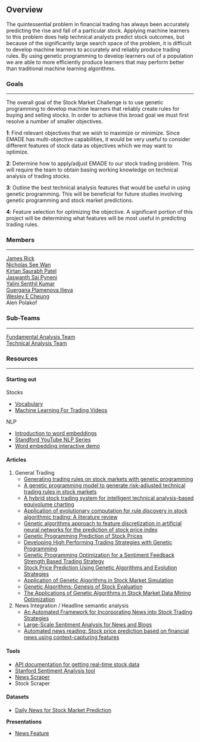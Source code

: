== Overview ==
The quintessential problem in financial trading has always been accurately predicting the rise and fall of a particular stock. Applying machine learners to this problem does help technical analysts predict stock outcomes, but because of the significantly large search space of the problem, it is difficult to develop machine learners to accurately and reliably produce trading rules. By using genetic programming to develop learners out of a population we are able to more efficiently produce learners that may perform better than traditional machine learning algorithms.

===Goals===
----
The overall goal of the Stock Market Challenge is to use genetic programming to develop machine learners that reliably create rules for buying and selling stocks. In order to achieve this broad goal we must first resolve a number of smaller objectives.

'''1''': Find relevant objectives that we wish to maximize or minimize. Since EMADE has multi-objective capabilities, it would be very useful to consider different features of stock data as objectives which we may want to optimize.

'''2''': Determine how to apply/adjust EMADE to our stock trading problem. This will require the team to obtain basing working knowledge on technical analysis of trading stocks.

'''3''': Outline the best technical analysis features that would be useful in using genetic programming. This will be beneficial for future studies involving genetic programming and stock market predictions.

'''4''': Feature selection for optimizing the objective. A significant portion of this project will be determining what features will be most useful in predicting trading rules.

===Members===

----
[[User-Jrick6|James Rick]] <br>
[[User:Nwan3|Nicholas See Wan]] <br>
[[Kirtan Saurabh Patel]] <br>
[[Jaswanth Sai Pyneni]] <br>
[[Yalini Senthil Kumar]] <br>
[[Guergana Plamenova Ilieva]] <br>
[[Wesley E Cheung]] <br>
Alen Polakof<br>

=== Sub-Teams ===
----
[[Fundamental Analysis Team]] <br>

[[Technical Analysis Team]] <br>

===Resources===

----

==== Starting out ====
Stocks
* [[Vocabulary]] 
* [https://www.udacity.com/course/machine-learning-for-trading--ud501 Machine Learning For Trading Videos] 
NLP
* [https://cs224d.stanford.edu/lecture_notes/LectureNotes1.pdf Introduction to word embeddings] 
* [https://www.youtube.com/watch?v=OQQ-W_63UgQ&list=PL3FW7Lu3i5Jsnh1rnUwq_TcylNr7EkRe6 Standford YouTube NLP Series] 
* [http://bionlp-www.utu.fi/wv_demo/ Word embedding interactive demo] 

==== Articles ====
# General Trading
#* [https://ac.els-cdn.com/S0305054803000637/1-s2.0-S0305054803000637-main.pdf?_tid=6867db3a-fec3-11e7-8c3f-00000aacb361&acdnat=1516550268_558e804586061d96a80a93606eed8596 Generating trading rules on stock markets with genetic programming] 
#* [https://ac.els-cdn.com/S0957417411000595/1-s2.0-S0957417411000595-main.pdf?_tid=37e23f3c-fec3-11e7-b78d-00000aacb35d&acdnat=1516550187_03bd733e2171c8c9f555410bd73c2e72 A genetic programming model to generate risk-adjusted technical trading rules in stock markets] 
#* [https://ac.els-cdn.com/S0925231209001878/1-s2.0-S0925231209001878-main.pdf?_tid=c56b11fe-fec2-11e7-86ae-00000aab0f6b&acdnat=1516550003_9873b75934b10740b9541adcb5b6ac7d A hybrid stock trading system for intelligent technical analysis-based equivolume charting] 
#* [https://ac.els-cdn.com/S156849461500438X/1-s2.0-S156849461500438X-main.pdf?_tid=0219e666-fec3-11e7-82ed-00000aab0f27&acdnat=1516550097_2c109ab5829d31e4e344f8c03fbaa56b Application of evolutionary computation for rule discovery in stock algorithmic trading: A literature review] 
#* [https://ac.els-cdn.com/S0957417400000270/1-s2.0-S0957417400000270-main.pdf?_tid=413aeb34-ff8a-11e7-8f7d-00000aab0f6c&acdnat=1516635673_3c9614b8ccc347ee183b4493091119e5 Genetic algorithms approach to feature discretization in artificial neural networks for the prediction of stock price index] 
#* [https://link.springer.com/content/pdf/10.1023%2FA%3A1008768404046.pdf Genetic Programming Prediction of Stock Prices]
#* [http://jonathankinlay.com/2014/06/developing-trading-strategies-with-genetic-programming/ Developing High Performing Trading Strategies with Genetic Programming] 
#* [https://www.sciencedirect.com/science/article/pii/S0925231217311086 Genetic Programming Optimization for a Sentiment Feedback Strength Based Trading Strategy] 
#* [http://ieeexplore.ieee.org/stamp/stamp.jsp?arnumber=8212724 Stock Price Prediction Using Genetic Algorithms and Evolution Strategies] 
#* [https://www.sciencedirect.com/science/article/pii/S1877042812023555 Application of Genetic Algorithms in Stock Market Simulation] 
#* [http://econwpa.repec.org/eps/exp/papers/0404/0404007.pdf Genetic Algorithms: Genesis of Stock Evaluation] 
#* [http://neuro.bstu.by/ai/To-dom/My_research/Paper-0-again/For-research/D-mining/Finance/Stock-market/DM2004.pdf The Applications of Genetic Algorithms in Stock Market Data Mining Optimization]
# News Integration / Headline semantic analysis
#* [http://ieeexplore.ieee.org/abstract/document/6574843/ An Automated Framework for Incorporating News into Stock Trading Strategies]
#* [http://www.uvm.edu/pdodds/files/papers/others/2007/godbole2007a.pdf Large-Scale Sentiment Analysis for News and Blogs]
#*[https://www.sciencedirect.com/science/article/pii/S0167923613000651 Automated news reading: Stock price prediction based on financial news using context-capturing features]

==== Tools ====
* [https://www.alphavantage.co/documentation/ API documentation for getting real-time stock data] 
* [https://nlp.stanford.edu/sentiment/ Stanford Sentiment Analysis tool] 
* [https://gist.github.com/wcheung8/c73a46c79e947ac625bacd3a079fd7a9 News Scraper] 
* Stock Scraper 

==== Datasets ====
* [https://www.kaggle.com/pbolleddu2320/stock-market-prediction-with-python/data Daily News for Stock Market Prediction]
'''Presentations'''
* [https://docs.google.com/presentation/d/11jRUnK33x8x3L768JHxB6ARWYsj29C9f42SjwK5JCcI/edit?usp=sharing News Feature]